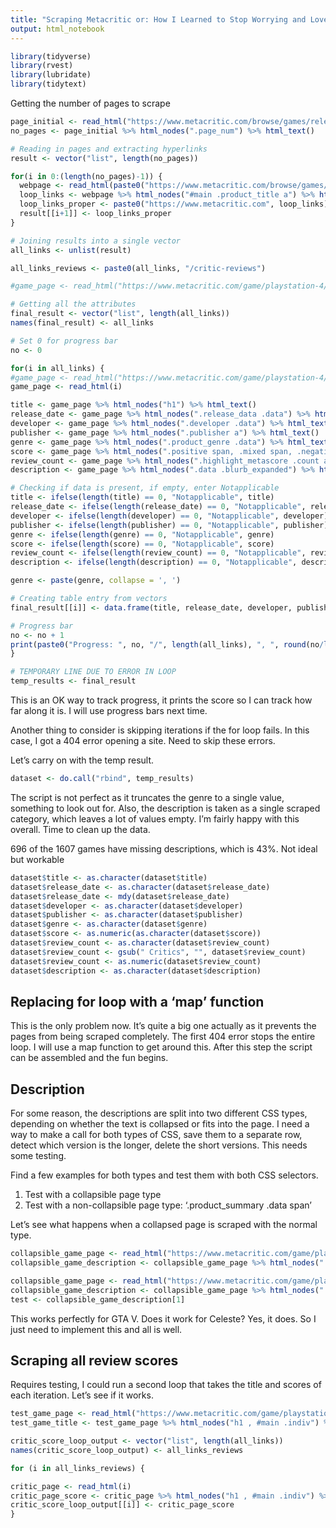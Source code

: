 ```yaml
---
title: "Scraping Metacritic or: How I Learned to Stop Worrying and Love Loops"
output: html_notebook
---
```


```r
library(tidyverse)
library(rvest)
library(lubridate)
library(tidytext)
```

Getting the number of pages to scrape

```r
page_initial <- read_html("https://www.metacritic.com/browse/games/release-date/available/ps4/metascore?page=0")
no_pages <- page_initial %>% html_nodes(".page_num") %>% html_text()
```

```r
# Reading in pages and extracting hyperlinks
result <- vector("list", length(no_pages))

for(i in 0:(length(no_pages)-1)) {
  webpage <- read_html(paste0("https://www.metacritic.com/browse/games/release-date/available/ps4/metascore?page=", i))
  loop_links <- webpage %>% html_nodes("#main .product_title a") %>% html_attr('href')
  loop_links_proper <- paste0("https://www.metacritic.com", loop_links)
  result[[i+1]] <- loop_links_proper
}

# Joining results into a single vector
all_links <- unlist(result)

all_links_reviews <- paste0(all_links, "/critic-reviews")
```

```r
#game_page <- read_html("https://www.metacritic.com/game/playstation-4/wolfenstein-ii-the-new-colossus")
```

```r
# Getting all the attributes
final_result <- vector("list", length(all_links))
names(final_result) <- all_links

# Set 0 for progress bar
no <- 0

for(i in all_links) {
#game_page <- read_html("https://www.metacritic.com/game/playstation-4/wolfenstein-ii-the-new-colossus")
game_page <- read_html(i)

title <- game_page %>% html_nodes("h1") %>% html_text()
release_date <- game_page %>% html_nodes(".release_data .data") %>% html_text()
developer <- game_page %>% html_nodes(".developer .data") %>% html_text()
publisher <- game_page %>% html_nodes(".publisher a") %>% html_text()
genre <- game_page %>% html_nodes(".product_genre .data") %>% html_text()
score <- game_page %>% html_nodes(".positive span, .mixed span, .negative span") %>% html_text()
review_count <- game_page %>% html_nodes(".highlight_metascore .count a") %>% html_text()
description <- game_page %>% html_nodes(".data .blurb_expanded") %>% html_text()

# Checking if data is present, if empty, enter Notapplicable
title <- ifelse(length(title) == 0, "Notapplicable", title)
release_date <- ifelse(length(release_date) == 0, "Notapplicable", release_date)
developer <- ifelse(length(developer) == 0, "Notapplicable", developer)
publisher <- ifelse(length(publisher) == 0, "Notapplicable", publisher)
genre <- ifelse(length(genre) == 0, "Notapplicable", genre)
score <- ifelse(length(score) == 0, "Notapplicable", score)
review_count <- ifelse(length(review_count) == 0, "Notapplicable", review_count)
description <- ifelse(length(description) == 0, "Notapplicable", description)

genre <- paste(genre, collapse = ', ')

# Creating table entry from vectors
final_result[[i]] <- data.frame(title, release_date, developer, publisher, genre, score, review_count, description)

# Progress bar
no <- no + 1
print(paste0("Progress: ", no, "/", length(all_links), ", ", round(no/length(all_links)*100, 2), "%"))
}
```

```r
# TEMPORARY LINE DUE TO ERROR IN LOOP
temp_results <- final_result
```

This is an OK way to track progress, it prints the score so I can track how far along it is. I will use progress bars next time.

Another thing to consider is skipping iterations if the for loop fails. In this case, I got a 404 error opening a site. Need to skip these errors.

Let's carry on with the temp result.
 

```r
dataset <- do.call("rbind", temp_results)
```

The script is not perfect as it truncates the genre to a single value, something to look out for. Also, the description is taken as a single scraped category, which leaves a lot of values empty. I'm fairly happy with this overall. Time to clean up the data.

696 of the 1607 games have missing descriptions, which is 43%. Not ideal but workable

```r
dataset$title <- as.character(dataset$title)
dataset$release_date <- as.character(dataset$release_date)
dataset$release_date <- mdy(dataset$release_date)
dataset$developer <- as.character(dataset$developer)
dataset$publisher <- as.character(dataset$publisher)
dataset$genre <- as.character(dataset$genre)
dataset$score <- as.numeric(as.character(dataset$score))
dataset$review_count <- as.character(dataset$review_count)
dataset$review_count <- gsub(" Critics", "", dataset$review_count)
dataset$review_count <- as.numeric(dataset$review_count)
dataset$description <- as.character(dataset$description)
```

## Replacing for loop with a 'map' function

This is the only problem now. It's quite a big one actually as it prevents the pages from being scraped completely. The first 404 error stops the entire loop. I will use a map function to get around this. After this step the script can be assembled and the fun begins.

## Description

For some reason, the descriptions are split into two different CSS types, depending on whether the text is collapsed or fits into the page. I need a way to make a call for both types of CSS, save them to a separate row, detect which version is the longer, delete the short versions. This needs some testing.

Find a few examples for both types and test them with both CSS selectors.

1. Test with a collapsible page type
2. Test with a non-collapsible page type: '.product_summary .data span'

Let's see what happens when a collapsed page is scraped with the normal type.

```r
collapsible_game_page <- read_html("https://www.metacritic.com/game/playstation-4/wolfenstein-ii-the-new-colossus")
collapsible_game_description <- collapsible_game_page %>% html_nodes(".product_summary .data span") %>% html_text()
```

```r
collapsible_game_page <- read_html("https://www.metacritic.com/game/playstation-4/celeste")
collapsible_game_description <- collapsible_game_page %>% html_nodes(".product_summary .data span") %>% html_text()
test <- collapsible_game_description[1]
```

This works perfectly for GTA V. Does it work for Celeste? Yes, it does. So I just need to implement this and all is well.

## Scraping all review scores

Requires testing, I could run a second loop that takes the title and scores of each iteration. Let's see if it works.

```r
test_game_page <- read_html("https://www.metacritic.com/game/playstation-4/wolfenstein-ii-the-new-colossus/critic-reviews")
test_game_title <- test_game_page %>% html_nodes("h1 , #main .indiv") %>% html_text()
```

```r
critic_score_loop_output <- vector("list", length(all_links))
names(critic_score_loop_output) <- all_links_reviews

for (i in all_links_reviews) {

critic_page <- read_html(i)
critic_page_score <- critic_page %>% html_nodes("h1 , #main .indiv") %>% html_text()
critic_score_loop_output[[i]] <- critic_page_score
}
```
